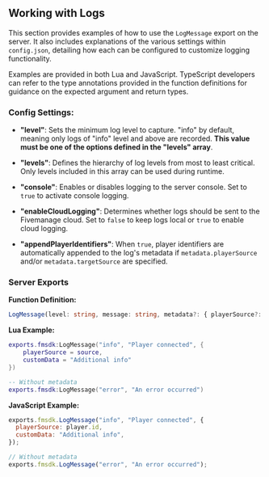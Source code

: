 ## Working with Logs

This section provides examples of how to use the `LogMessage` export on the server. It also includes explanations of the various settings within `config.json`, detailing how each can be configured to customize logging functionality.

Examples are provided in both Lua and JavaScript. TypeScript developers can refer to the type annotations provided in the function definitions for guidance on the expected argument and return types.

### Config Settings:

- **"level"**: Sets the minimum log level to capture. "info" by default, meaning only logs of "info" level and above are recorded. **This value must be one of the options defined in the "levels" array**.

- **"levels"**: Defines the hierarchy of log levels from most to least critical. Only levels included in this array can be used during runtime.

- **"console"**: Enables or disables logging to the server console. Set to `true` to activate console logging.

- **"enableCloudLogging"**: Determines whether logs should be sent to the Fivemanage cloud. Set to `false` to keep logs local or `true` to enable cloud logging.

- **"appendPlayerIdentifiers"**: When `true`, player identifiers are automatically appended to the log's metadata if `metadata.playerSource` and/or `metadata.targetSource` are specified.

### Server Exports

**Function Definition:**

```typescript
LogMessage(level: string, message: string, metadata?: { playerSource?: string | number, targetSource?: string | number, [key: string]: unknown }): void
```

**Lua Example:**

```lua
exports.fmsdk:LogMessage("info", "Player connected", {
    playerSource = source,
    customData = "Additional info"
})

-- Without metadata
exports.fmsdk:LogMessage("error", "An error occurred")
```

**JavaScript Example:**

```javascript
exports.fmsdk.LogMessage("info", "Player connected", {
  playerSource: player.id,
  customData: "Additional info",
});

// Without metadata
exports.fmsdk.LogMessage("error", "An error occurred");
```
